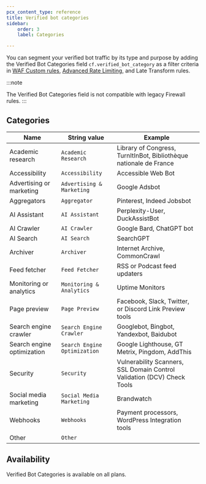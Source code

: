 ```yaml
---
pcx_content_type: reference
title: Verified bot categories
sidebar:
    order: 3
    label: Categories

---
```


You can segment your verified bot traffic by its type and purpose by adding the Verified Bot Categories field `cf.verified_bot_category` as a filter criteria in [WAF Custom rules](/waf/custom-rules/), [Advanced Rate Limiting](/waf/rate-limiting-rules/), and Late Transform rules.

:::note

The Verified Bot Categories field is not compatible with legacy Firewall rules. 
:::

## Categories

| Name                       | String value                 | Example                                                                 |
| -------------------------- | ---------------------------- | ----------------------------------------------------------------------- |
| Academic research          | `Academic Research`          | Library of Congress, TurnItInBot, Bibliothèque nationale de France      |
| Accessibility              | `Accessibility`              | Accessible Web Bot                                                      |
| Advertising or marketing   | `Advertising & Marketing`    | Google Adsbot                                                           |
| Aggregators                | `Aggregator`                 | Pinterest, Indeed Jobsbot                                               |
| AI Assistant               | `AI Assistant`               | Perplexity-User, DuckAssistBot                                          |
| AI Crawler                 | `AI Crawler`                 | Google Bard, ChatGPT bot                                                |
| AI Search                  | `AI Search`                  | SearchGPT                                                               |
| Archiver									 | `Archiver`										| Internet Archive, CommonCrawl                                           |
| Feed fetcher               | `Feed Fetcher`               | RSS or Podcast feed updaters                                            |
| Monitoring or analytics    | `Monitoring & Analytics`     | Uptime Monitors                                                         |
| Page preview               | `Page Preview`               | Facebook, Slack, Twitter, or Discord Link Preview tools                 |
| Search engine crawler      | `Search Engine Crawler`      | Googlebot, Bingbot, Yandexbot, Baidubot                                 |
| Search engine optimization | `Search Engine Optimization` | Google Lighthouse, GT Metrix, Pingdom, AddThis                          |
| Security                   | `Security`                   | Vulnerability Scanners, SSL Domain Control Validation (DCV) Check Tools |
| Social media marketing     | `Social Media Marketing`     | Brandwatch                                                              |
| Webhooks                   | `Webhooks`                   | Payment processors, WordPress Integration tools                         |
| Other                      | `Other`                      |                                                                         |

## Availability

Verified Bot Categories is available on all plans.
